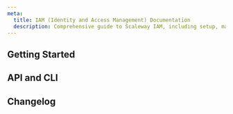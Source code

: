 ```yaml
---
meta:
  title: IAM (Identity and Access Management) Documentation
  description: Comprehensive guide to Scaleway IAM, including setup, management, and best practices for secure access control.
---
```


<ProductHeader
   productName="IAM"
   productLogo="iam"
   description="Identity and Access Management helps you to securely share access to your Scaleway Organization and resources using highly customizable policies and rules."
   url="/iam/quickstart/"
   label="IAM Quickstart"
/>

## Getting Started

<Grid>
    <SummaryCard
        title="Quickstart"
        icon="rocket"
        description="Learn how to create applications, add users to your Organization, and more, in a few steps."
        label="View Quickstart"
        url="/iam/quickstart/"
    />
    <SummaryCard
        title="Concepts"
        icon="info"
        description="Core concepts that give you a better understanding of IAM."
        label="View Concepts"
        url="/iam/concepts/"
    />
    <SummaryCard
        title="How-Tos"
        icon="help-circle-outline"
        description="Learn how to use IAM via the Scaleway console."
        label="View How-Tos"
        url="/iam/how-to/"
    />
    <SummaryCard
        title="Additional Content"
        icon="book-open-outline"
        description="Check out in-depth information about IAM."
        label="View Additional Content"
        url="/iam/reference-content/"
    />
</Grid>


## API and CLI

<Grid>
    <DefaultCard
        title="Managing projects using Scaleway APIs"
        url="/organizations-and-projects/api-cli/managing-projects/"
        label="Read more"
    />
    <DefaultCard
        title="Using IAM API keys with Object Storage"
        url="/iam/api-cli/using-api-key-object-storage/"
        label="Read more"
    />
</Grid>

<ClickableBanner
    productLogo="cli"
    title="IAM API"
    description="Manage access to your resources and Organization with IAM using the Scaleway API."
    url="https://www.scaleway.com/en/developers/api/iam/"
    label="Go to IAM API"
/>

## Changelog

<ChangelogList
    productName="iam"
    numberOfChanges={3}
/>